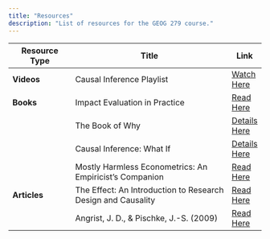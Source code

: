 ```yaml
---
title: "Resources"
description: "List of resources for the GEOG 279 course."
---
```


| **Resource Type**   | **Title**                                           | **Link** |
|---------------------|-----------------------------------------------------|----------|
| **Videos**          | Causal Inference Playlist                           | [Watch Here](https://www.youtube.com/playlist?list=PLcTBLulJV_AK1hKtnO0-kYrU0D09K-kj8) |
| **Books**           | Impact Evaluation in Practice                       | [Read Here](books/impact_eval_book.pdf) |
|                     | The Book of Why                                     | [Details Here](http://repo.darmajaya.ac.id/5342/1/The%20book%20of%20why_%20the%20new%20science%20of%20cause%20and%20effect%20%28%20PDFDrive%20%29.pdf) |
|                     | Causal Inference: What If                          | [Details Here](https://www.hsph.harvard.edu/miguel-hernan/wp-content/uploads/sites/1268/2024/01/hernanrobins_WhatIf_2jan24.pdf) |
|                     | Mostly Harmless Econometrics: An Empiricist's Companion | [Read Here](books/mostly_harmless_econometrics.pdf) |
| **Articles**        | The Effect: An Introduction to Research Design and Causality | [Read Here](https://theeffectbook.net/) |
|                     | Angrist, J. D., & Pischke, J.-S. (2009)            | [Read Here](Books/mostly_harmless_econometrics.pdf) |
